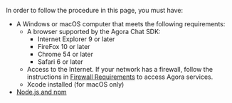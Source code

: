 <PlatformWrapper platform="web">

In order to follow the procedure in this page, you must have:

- A Windows or macOS computer that meets the following requirements:
  - A browser supported by the Agora Chat SDK: 
    - Internet Explorer 9 or later
    - FireFox 10 or later
    - Chrome 54 or later
    - Safari 6 or later
  - Access to the Internet. If your network has a firewall, follow the instructions in [Firewall Requirements](/agora-chat/reference/firewall) to access Agora services.
  - Xcode installed (for macOS only)
- [Node.js and npm](https://docs.npmjs.com/downloading-and-installing-node-js-and-npm)

</PlatformWrapper>
